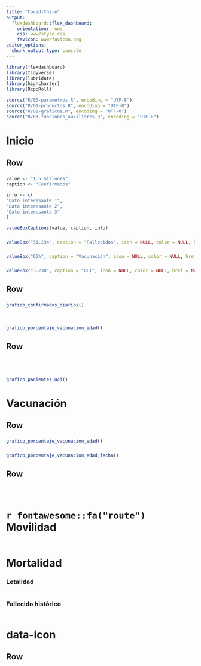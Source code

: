 ```yaml
---
title: "Covid-Chile"
output: 
  flexdashboard::flex_dashboard:
    orientation: rows
    css: www/style.css
    favicon: www/favicon.png    
editor_options: 
  chunk_output_type: console
---
```


```r
library(flexdashboard)
library(tidyverse)
library(lubridate)
library(highcharter)
library(RcppRoll)

source("R/00-parametros.R", encoding = "UTF-8")
source("R/01-productos.R", encoding = "UTF-8")
source("R/02-graficos.R", encoding = "UTF-8")
source("R/03-funciones_auxiliares.R", encoding = "UTF-8")
```

Inicio {data-icon="fa-tachometer-alt"}
=====================================  

Row {data-height=250}
-----------------------------------------------------------------------

### 

```r
value <- "1.5 millones"
caption <- "Confirmados"

info <- c(
"Dato interesante 1",
"Dato interesante 2",
"Dato interesante 3"
)

valueBoxCaptions(value, caption, info)

```

### 

```r
valueBox("31.234", caption = "Fallecidos", icon = NULL, color = NULL, href = NULL)
```

### 

```r
valueBox("65%", caption = "Vacunación", icon = NULL, color = NULL, href = NULL)
```

### 

```r
valueBox("3.230", caption = "UCI", icon = NULL, color = NULL, href = NULL)
```


Row 
-----------------------------------------------------------------------

### 

```r
grafico_confirmados_diarios()
```

### 

```r
```

### 

```r
grafico_porcentaje_vacunacion_edad()
```

Row 
-----------------------------------------------------------------------

### 

```r
```

### 

```r
```

### 

```r
grafico_pacientes_uci()
```


Vacunación {data-icon="fa-syringe"}
=====================================  

Row 
-----------------------------------------------------------------------

### 

```r
grafico_porcentaje_vacunacion_edad()
```

### 

```r
grafico_porcentaje_vacunacion_edad_fecha()
```

Row 
-----------------------------------------------------------------------

### 

```r
```

### 

```r
```

`r fontawesome::fa("route")` Movilidad
=====================================  

### 

```r
```


Mortalidad {data-icon="fa-skull"}
=====================================  

### Letalidad

```r
```

### Fallecido histórico

```r
```

{data-icon="fa-question-circle"}
=====================================  

Row {data-height=500}
-----------------------------------------------------------------------

### 

```r
```